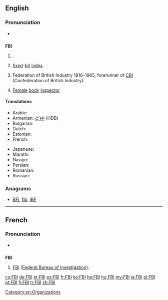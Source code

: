 ==English==

===Pronunciation===
* {{IPA|/ˈɛf.biː.aɪ/}}

==={{initialism}}===
'''FBI'''

# {{US}} {{w|Federal Bureau of Investigation}}.
# [[fixed]]-[[bit]] [[index]].
# {{British}} Federation of British Industry 1916–1965, forerunner of [[CBI]] (Confederation of British Industry).
# {{US|humorous}} [[female|Female]] [[body]] [[inspector]]

====Translations====
{{trans-top|Federal Bureau of Investigation}}
* Arabic: {{t-|ar|إف بي أي|m|tr='ef bii 'ay}}
* Armenian: [[ՀԴԲ]] (HDB)
* Bulgarian: {{t-|bg|ФБР|n}}
* Dutch: {{t-|nl|FBI|m}}
* Estonian: {{t-|et|Föderaalne Juurdlusbüroo}}
* French: {{t+|fr|FBI|m}}
{{trans-mid}}
* Japanese: {{t-|ja|エフ・ビー・アイ|tr=efu-bī-ai}}
* Marathi: {{t-|mr|एफ्.बी.आय्.|tr=ef.bī.āy.|sc=Deva}}
* Navajo: {{tø|nv|Wááshindoon bisiláo nidaʼałkaahígíí}}
* Persian: {{t-|fa|اف‌بی‌آی|tr=ef-bi-ây|sc=fa-Arab}}
* Romanian: {{t-|ro|FBI}}
* Russian: {{t+|ru|ФБР|n|tr=fe-be-ér}}
{{trans-bottom}}

===Anagrams===
* [[BFI#English|BFI]], [[fib#English|fib]], [[IBF#English|IBF]]

[[Category:en:Organizations]]

----

==French==

===Pronunciation===
* {{IPA|/ˈɛf bi aj/|lang=fr}}

==={{initialism|lang=fr}}===
'''FBI''' {{m}}

# [[FBI]] ([[Federal Bureau of Investigation]]).

[[cs:FBI]]
[[de:FBI]]
[[et:FBI]]
[[es:FBI]]
[[fr:FBI]]
[[ko:FBI]]
[[he:FBI]]
[[hu:FBI]]
[[my:FBI]]
[[ja:FBI]]
[[pl:FBI]]
[[pt:FBI]]
[[fi:FBI]]
[[tr:FBI]]
[[zh:FBI]]